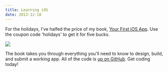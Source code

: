 ```yaml
---
title: Learning iOS
date: 2013-12-18
---
```



For the holidays, I've halfed the price of my book, [Your First iOS App](https://leanpub.com/your-first-ios-app/). Use the coupon code 'holidays' to get it for five bucks.

![](2EA155248551468EBDB8D723F0CBB351.png)

The book takes you through everything you'll need to know to design, build, and submit a working app. All of the code is [up on GitHub](https://github.com/AshFurrow/Your-First-iOS-App). Get coding today!


  